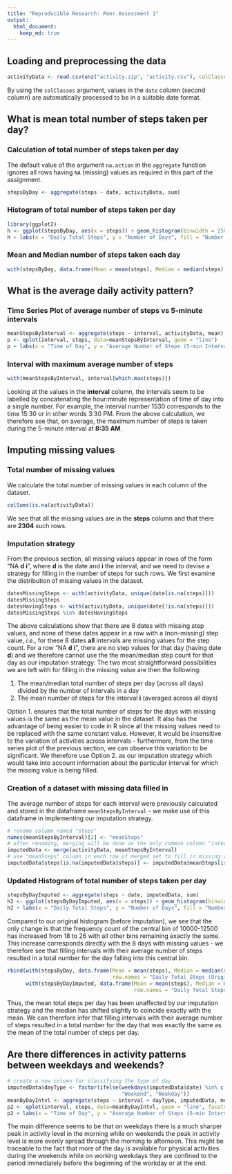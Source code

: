 ```yaml
---
title: "Reproducible Research: Peer Assessment 1"
output: 
  html_document:
    keep_md: true
---
```



## Loading and preprocessing the data

```r
activityData <- read.csv(unz("activity.zip", "activity.csv"), colClasses = c("integer", "Date", "integer"))
```
By using the `colClasses` argument, values in the `date` column (second column) are automatically processed to be in a suitable date format.

## What is mean total number of steps taken per day?

### Calculation of total number of steps taken per day
The default value of the argument `na.action` in the `aggregate` function ignores all rows having `NA` (missing) values as required in this part of the assignment.
```r
stepsByDay <- aggregate(steps ~ date, activityData, sum)
```

### Histogram of total number of steps taken per day
```r
library(ggplot2)
h <- ggplot(stepsByDay, aes(x = steps)) + geom_histogram(binwidth = 2500, aes(fill = ..count..))
h + labs(x = "Daily Total Steps", y = "Number of Days", fill = "Number of Days")
```

### Mean and Median number of steps taken each day
```r
with(stepsByDay, data.frame(Mean = mean(steps), Median = median(steps), row.names = "Daily Total Steps"))
```

## What is the average daily activity pattern?

### Time Series Plot of average number of steps vs 5-minute intervals
```r
meanStepsByInterval <- aggregate(steps ~ interval, activityData, mean)
p <- qplot(interval, steps, data=meanStepsByInterval, geom = "line")
p + labs(x = "Time of Day", y = "Average Number of Steps (5-min Interval)")
```

### Interval with maximum average number of steps
```r
with(meanStepsByInterval, interval[which.max(steps)])
```
Looking at the values in the **interval** column, the intervals seem to be labelled by concatenating the hour:minute representation of time of day into a single number. For example, the interval number 1530 corresponds to the time 15:30 or in other words 3:30 PM. From the above calculation, we therefore see that, on average, the maximum number of steps is taken during the 5-minute interval at **8:35 AM**. 

## Imputing missing values

### Total number of missing values
We calculate the total number of missing values in each column of the dataset.
```r
colSums(is.na(activityData))
```
We see that all the missing values are in the **steps** column and
that there are **2304** such rows.

### Imputation strategy
From the previous section, all missing values appear in rows of the form "NA **d** **i**", where **d** is the date and **i** the interval,  and we need to devise a strategy for filling in the number of steps for such rows. We first examine the distribution of missing values in the dataset.
```r
datesMissingSteps <- with(activityData, unique(date[is.na(steps)]))
datesMissingSteps
datesHavingSteps <- with(activityData, unique(date[!is.na(steps)]))
datesMissingSteps %in% datesHavingSteps
```
The above calculations show that there are 8 dates with missing step values, and none of these dates appear in a row with a (non-missing) step value, *i.e.*, for these 8 dates **all** intervals are missing values for the step count. For a row "NA **d** **i**", there are no step values for that day (having date **d**) and we therefore cannot use the the mean/median step count for that day as our imputation strategy. The two most straightforward possibilities we are left with for filling in the missing value are then the following:

1. The mean/median total number of steps per day (across all days) divided by the number of intervals in a day
2. The mean number of steps for the interval **i** (averaged across all days)

Option 1. ensures that the total number of steps for the days with missing values is the same as the mean value in the dataset. It also has the advantage of being easier to code in R since all the missing values need to be replaced with the same constant value. However, it would be insensitive to the variation of activities across intervals - furthermore, from the time series plot of the previous section, we can observe this variation to be significant. We therefore use Option 2. as our imputation strategy which would take into account information about the particular interval for which the missing value is being filled. 

### Creation of a dataset with missing data filled in
The average number of steps for each interval were previously calculated and stored in the dataframe `meanStepsByInterval` - we make use of this dataframe in implementing our imputation strategy. 
```r
# rename column named "steps"
names(meanStepsByInterval)[2] <- "meanSteps"
# after renaming, merging will be done on the only common column "interval"
imputedData <- merge(activityData, meanStepsByInterval)
# use "meanSteps" column in each row of merged set to fill in missing value
imputedData$steps[is.na(imputedData$steps)] <- imputedData$meanSteps[is.na(imputedData$steps)]
```

### Updated Histogram of total number of steps taken per day

```r
stepsByDayImputed <- aggregate(steps ~ date, imputedData, sum)
h2 <- ggplot(stepsByDayImputed, aes(x = steps)) + geom_histogram(binwidth = 2500, aes(fill = ..count..))
h2 + labs(x = "Daily Total Steps", y = "Number of Days", fill = "Number of Days")
```

Compared to our original histogram (before imputation), we see that the only change is that the frequency count of the central bin of 10000-12500 has increased from 18 to 26 with all other bins remaining exactly the same. This increase corresponds directly with the 8 days with missing values - we therefore see that filling intervals with their average number of steps resulted in a total number for the day falling into this central bin. 

```r
rbind(with(stepsByDay, data.frame(Mean = mean(steps), Median = median(steps),
                                  row.names = "Daily Total Steps (Original)")),
      with(stepsByDayImputed, data.frame(Mean = mean(steps), Median = median(steps), 
                                         row.names = "Daily Total Steps (Imputed)")))
```
Thus, the mean total steps per day has been unaffected by our imputation strategy and the median has shifted slightly to coincide exactly with the mean. We can therefore infer that filling intervals with their average number of steps resulted in a total number for the day that was exactly the same as the mean of the total number of steps per day. 

## Are there differences in activity patterns between weekdays and weekends?

```r
# create a new column for classifying the type of day
imputedData$dayType <- factor(ifelse(weekdays(imputedData$date) %in% c("Saturday", "Sunday"), 
                                     "Weekend", "Weekday"))
meanByDayIntvl <- aggregate(steps ~ interval + dayType, imputedData, mean)
p2 <- qplot(interval, steps, data=meanByDayIntvl, geom = "line", facets = dayType ~ .)
p2 + labs(x = "Time of Day", y = "Average Number of Steps (5-min Interval)")
```

The main difference seems to be that on weekdays there is a much sharper peak in activity level in the morning while on weekends the peak in activity level is more evenly spread through the morning to afternoon. This might be traceable to the fact that more of the day is available for physical activities during the weekends while on working weekdays they are confined to the period immediately before the beginning of the workday or at the end.
